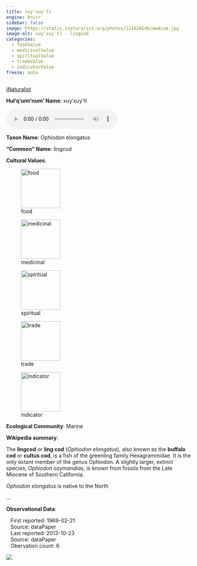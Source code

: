 ```yaml
---
title: xuy'xuy'tl
engine: knitr
sidebar: false
image: https://static.inaturalist.org/photos/121620546/medium.jpg
image-alt: xuy'xuy'tl - lingcod
categories:
  - foodValue
  - medicinalValue
  - spiritualValue
  - tradeValue
  - indicatorValue
freeze: auto
---
```


<div role="img" class="imerss-photo" style="background-image: url(https://static.inaturalist.org/photos/121620546/medium.jpg)" 
 alt="xuy'xuy'tl - lingcod">
 <a href="https://www.inaturalist.org/taxa/52539" target="_blank" class="taxonDisplay-iNat-extern">iNaturalist<span class="external-link"></span></a>
</div>

**Hul'q'umi'num' Name**: xuy'xuy'tl

<audio controls>
  <source src="../../NA" type="audio/mpeg">
</audio>

**Taxon Name**: Ophiodon elongatus

**"Common" Name**: lingcod

**Cultural Values**:

:::{layout-nrow=1}
![food](/files/food.svg){width=106px}

![medicinal](/files/medicinal.svg){width=106px}

![spiritual](/files/spiritual.svg){width=106px}

![trade](/files/trade.svg){width=106px}

![indicator](/files/indicator.svg){width=106px}
:::

**Ecological Community**: Marine

**Wikipedia summary**:
<p class="mw-empty-elt">
</p>

<p>The <b>lingcod</b> or <b>ling cod</b> (<i>Ophiodon  elongatus</i>), also known as the <b>buffalo cod</b> or <b>cultus cod</b>, is a fish of the greenling family Hexagrammidae. It is the only extant member of the genus Ophiodon. A slightly larger, extinct species, <i>Ophiodon ozymandias</i>, is known from fossils from the Late Miocene of Southern California.
</p><p><i>Ophiodon  elongatus</i> is native to the North</p>...

**Observational Data**:

|    First reported: 1969-02-21

|    Source: dataPaper

|    Last reported: 2013-10-23

|    Source: dataPaper

|    Obervation count: 6

![](community_dist.png)

